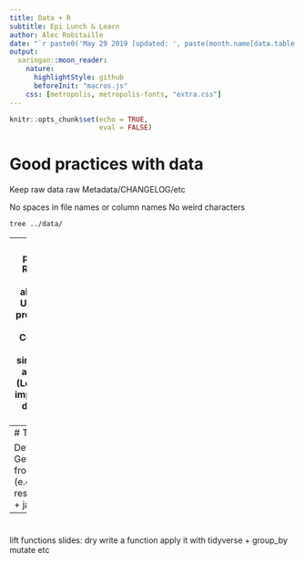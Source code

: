 ```yaml
---
title: Data + R
subtitle: Epi Lunch & Learn
author: Alec Robitaille
date: "`r paste0('May 29 2019 [updated: ', paste(month.name[data.table::month(Sys.Date())], data.table::mday(Sys.Date()), data.table::year(Sys.Date())), ']')`"
output: 
  xaringan::moon_reader:
    nature:
      highlightStyle: github
      beforeInit: "macros.js"
    css: [metropolis, metropolis-fonts, "extra.css"]
---
```



```r
knitr::opts_chunk$set(echo = TRUE,
                      eval = FALSE)
```


# Good practices with data
Keep raw data raw
Metadata/CHANGELOG/etc

No spaces in file names or column names
No weird characters


```bash
tree ../data/
```


---
# Good R practices
Use RProjects
Use relative not absolute paths
Use a common project structure (*example*)
Comment code and follow a similar structure across scripts (Load packages, import data, prep data, process, output)


---
# Tidy data

Defined
Why
Getting tidy data from untidy data
(e.g.: reshape/cast/melt + janitor)


---
# 





lift functions slides:
dry
write a function
apply it with tidyverse
+ group_by
mutate etc
